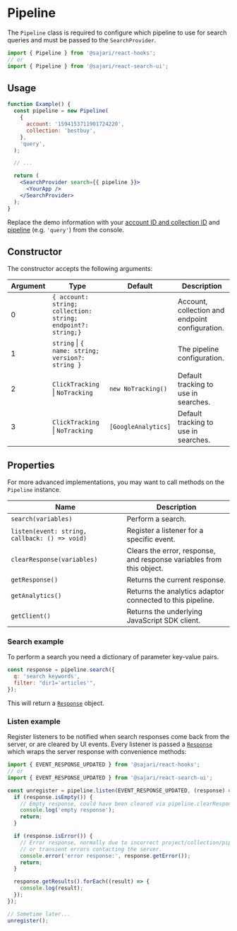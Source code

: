 
<SEO
  title="Pipeline"
  scope={scopes.classes}
  description="The Pipeline class is required to configure which pipeline to use for search queries and must be passed to the SearchProvider."
/>

# Pipeline

The `Pipeline` class is required to configure which pipeline to use for search queries and must be passed to the `SearchProvider`.

```js
import { Pipeline } from '@sajari/react-hooks';
// or
import { Pipeline } from '@sajari/react-search-ui';
```

## Usage

```jsx live=false
function Example() {
  const pipeline = new Pipeline(
    {
      account: '1594153711901724220',
      collection: 'bestbuy',
    },
    'query',
  );

  // ...

  return (
    <SearchProvider search={{ pipeline }}>
      <YourApp />
    </SearchProvider>
  );
}
```

Replace the demo information with your [account ID and collection ID](https://www.sajari.com/console/collection/credentials) and [pipeline](https://www.sajari.com/console/collection/pipelines) (e.g. `'query'`) from the console.

## Constructor

The constructor accepts the following arguments:

| Argument | Type                                                         | Default             | Description                                     |
| -------- | ------------------------------------------------------------ | ------------------- | ----------------------------------------------- |
| 0        | `{ account: string; collection: string; endpoint?: string;}` |                     | Account, collection and endpoint configuration. |
| 1        | `string` \| `{ name: string; version?: string }`             |                     | The pipeline configuration.                     |
| 2        | `ClickTracking` \| `NoTracking`                              | `new NoTracking()`  | Default tracking to use in searches.            |
| 3        | `ClickTracking` \| `NoTracking`                              | `[GoogleAnalytics]` | Default tracking to use in searches.            |

## Properties

For more advanced implementations, you may want to call methods on the `Pipeline` instance.

| Name                                          | Description                                                          |
| --------------------------------------------- | -------------------------------------------------------------------- |
| `search(variables)`                           | Perform a search.                                                    |
| `listen(event: string, callback: () => void)` | Register a listener for a specific event.                            |
| `clearResponse(variables)`                    | Clears the error, response, and response variables from this object. |
| `getResponse()`                               | Returns the current response.                                        |
| `getAnalytics()`                              | Returns the analytics adaptor connected to this pipeline.            |
| `getClient()`                                 | Returns the underlying JavaScript SDK client.                        |

### Search example

To perform a search you need a dictionary of parameter key-value pairs.

```jsx live=false
const response = pipeline.search({
  q: 'search keywords',
  filter: "dir1='articles'",
});
```

This will return a [`Response`](/classes/response) object.

### Listen example

Register listeners to be notified when search responses come back from the server, or are cleared by UI events. Every listener is passed a [`Response`](/classes/response) which wraps the server response with convenience methods:

```js
import { EVENT_RESPONSE_UPDATED } from '@sajari/react-hooks';
// or
import { EVENT_RESPONSE_UPDATED } from '@sajari/react-search-ui';

const unregister = pipeline.listen(EVENT_RESPONSE_UPDATED, (response) => {
  if (response.isEmpty()) {
    // Empty response, could have been cleared via pipeline.clearResponse()
    console.log('empty response');
    return;
  }

  if (response.isError()) {
    // Error response, normally due to incorrect project/collection/pipeline
    // or transient errors contacting the server.
    console.error('error response:', response.getError());
    return;
  }

  response.getResults().forEach((result) => {
    console.log(result);
  });
});

// Sometime later...
unregister();
```
